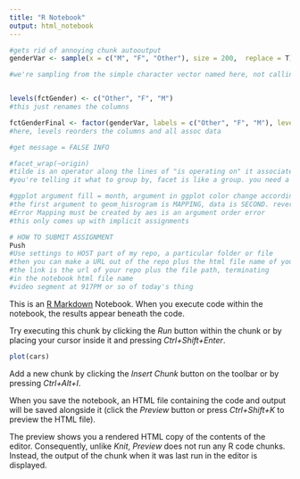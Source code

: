 ```yaml
---
title: "R Notebook"
output: html_notebook
---
```



```r
#gets rid of annoying chunk autooutput
genderVar <- sample(x = c("M", "F", "Other"), size = 200,  replace = T)

#we're sampling from the simple character vector named here, not calling anything


levels(fctGender) <- c("Other", "F", "M")
#this just renames the columns

fctGenderFinal <- factor(genderVar, labels = c("Other", "F", "M"), levels = c("Other", "Female", "Male"))
#here, levels reorders the columns and all assoc data

#get message = FALSE INFO

#facet_wrap(~origin)
#tilde is an operator along the lines of "is operating on" it associates variables with a function here
#you're telling it what to group by, facet is like a group. you need a categorical example to have this be useful.

#ggplot argument fill = month, argument in ggplot color change according to a unique param ("month")
#the first argument to geom_hisrogram is MAPPING, data is SECOND. reverse for ggplot itself.
#Error Mapping must be created by aes is an argument order error
#this only comes up with implicit assignments

# HOW TO SUBMIT ASSIGNMENT
Push
#Use settings to HOST part of my repo, a particular folder or file
#then you can make a URL out of the repo plus the html file name of your notebok
#the link is the url of your repo plus the file path, terminating
#in the notebook html file name
#video segment at 917PM or so of today's thing

```



This is an [R Markdown](http://rmarkdown.rstudio.com) Notebook. When you execute code within the notebook, the results appear beneath the code. 

Try executing this chunk by clicking the *Run* button within the chunk or by placing your cursor inside it and pressing *Ctrl+Shift+Enter*. 

```r
plot(cars)
```

Add a new chunk by clicking the *Insert Chunk* button on the toolbar or by pressing *Ctrl+Alt+I*.

When you save the notebook, an HTML file containing the code and output will be saved alongside it (click the *Preview* button or press *Ctrl+Shift+K* to preview the HTML file).

The preview shows you a rendered HTML copy of the contents of the editor. Consequently, unlike *Knit*, *Preview* does not run any R code chunks. Instead, the output of the chunk when it was last run in the editor is displayed.
